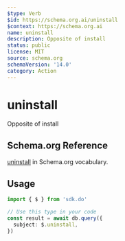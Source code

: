 ```yaml
---
$type: Verb
$id: https://schema.org.ai/uninstall
$context: https://schema.org.ai
name: uninstall
description: Opposite of install
status: public
license: MIT
source: schema.org
schemaVersion: '14.0'
category: Action
---
```


# uninstall

Opposite of install

## Schema.org Reference

[uninstall](https://schema.org/InstallAction) in Schema.org vocabulary.

## Usage

```typescript
import { $ } from 'sdk.do'

// Use this type in your code
const result = await db.query({
  subject: $.uninstall,
})
```
